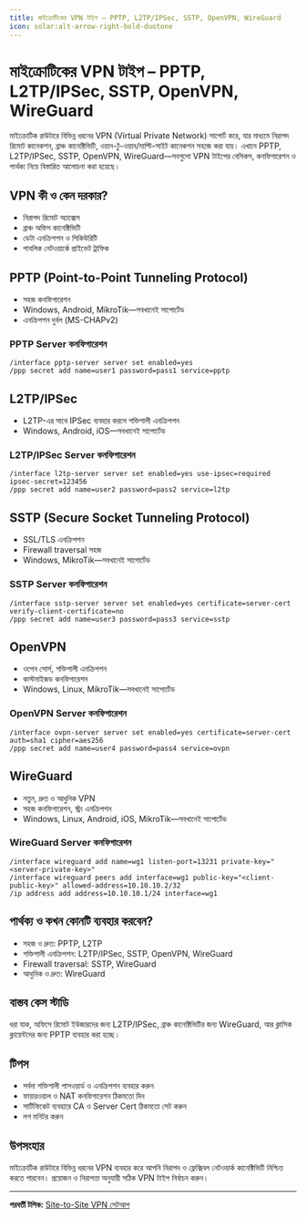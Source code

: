 ```yaml
---
title: মাইক্রোটিকের VPN টাইপ – PPTP, L2TP/IPSec, SSTP, OpenVPN, WireGuard
icon: solar:alt-arrow-right-bold-duotone
---
```


# মাইক্রোটিকের VPN টাইপ – PPTP, L2TP/IPSec, SSTP, OpenVPN, WireGuard

মাইক্রোটিক রাউটারে বিভিন্ন ধরনের VPN (Virtual Private Network) সাপোর্ট করে, যার মাধ্যমে নিরাপদ রিমোট কানেকশন, ব্রাঞ্চ কানেক্টিভিটি, ওয়ান-টু-ওয়ান/মাল্টি-সাইট কানেকশন সহজে করা যায়। এখানে PPTP, L2TP/IPSec, SSTP, OpenVPN, WireGuard—সবগুলো VPN টাইপের বেসিকস, কনফিগারেশন ও পার্থক্য নিয়ে বিস্তারিত আলোচনা করা হয়েছে।

## VPN কী ও কেন দরকার?
- নিরাপদ রিমোট অ্যাক্সেস
- ব্রাঞ্চ অফিস কানেক্টিভিটি
- ডেটা এনক্রিপশন ও সিকিউরিটি
- পাবলিক নেটওয়ার্কে প্রাইভেট ট্রাফিক

## PPTP (Point-to-Point Tunneling Protocol)
- সহজ কনফিগারেশন
- Windows, Android, MikroTik—সবখানেই সাপোর্টেড
- এনক্রিপশন দুর্বল (MS-CHAPv2)

### PPTP Server কনফিগারেশন
```shell
/interface pptp-server server set enabled=yes
/ppp secret add name=user1 password=pass1 service=pptp
```

## L2TP/IPSec
- L2TP-এর সাথে IPSec ব্যবহার করলে শক্তিশালী এনক্রিপশন
- Windows, Android, iOS—সবখানেই সাপোর্টেড

### L2TP/IPSec Server কনফিগারেশন
```shell
/interface l2tp-server server set enabled=yes use-ipsec=required ipsec-secret=123456
/ppp secret add name=user2 password=pass2 service=l2tp
```

## SSTP (Secure Socket Tunneling Protocol)
- SSL/TLS এনক্রিপশন
- Firewall traversal সহজ
- Windows, MikroTik—সবখানেই সাপোর্টেড

### SSTP Server কনফিগারেশন
```shell
/interface sstp-server server set enabled=yes certificate=server-cert verify-client-certificate=no
/ppp secret add name=user3 password=pass3 service=sstp
```

## OpenVPN
- ওপেন সোর্স, শক্তিশালী এনক্রিপশন
- কাস্টমাইজড কনফিগারেশন
- Windows, Linux, MikroTik—সবখানেই সাপোর্টেড

### OpenVPN Server কনফিগারেশন
```shell
/interface ovpn-server server set enabled=yes certificate=server-cert auth=sha1 cipher=aes256
/ppp secret add name=user4 password=pass4 service=ovpn
```

## WireGuard
- নতুন, দ্রুত ও আধুনিক VPN
- সহজ কনফিগারেশন, স্ট্রং এনক্রিপশন
- Windows, Linux, Android, iOS, MikroTik—সবখানেই সাপোর্টেড

### WireGuard Server কনফিগারেশন
```shell
/interface wireguard add name=wg1 listen-port=13231 private-key="<server-private-key>"
/interface wireguard peers add interface=wg1 public-key="<client-public-key>" allowed-address=10.10.10.2/32
/ip address add address=10.10.10.1/24 interface=wg1
```

## পার্থক্য ও কখন কোনটি ব্যবহার করবেন?
- সহজ ও দ্রুত: PPTP, L2TP
- শক্তিশালী এনক্রিপশন: L2TP/IPSec, SSTP, OpenVPN, WireGuard
- Firewall traversal: SSTP, WireGuard
- আধুনিক ও দ্রুত: WireGuard

## বাস্তব কেস স্টাডি

ধরা যাক, অফিসে রিমোট ইউজারদের জন্য L2TP/IPSec, ব্রাঞ্চ কানেক্টিভিটির জন্য WireGuard, আর ক্লাসিক ক্লায়েন্টদের জন্য PPTP ব্যবহার করা হচ্ছে।

## টিপস
- সর্বদা শক্তিশালী পাসওয়ার্ড ও এনক্রিপশন ব্যবহার করুন
- ফায়ারওয়াল ও NAT কনফিগারেশন ঠিকমতো দিন
- সার্টিফিকেট ব্যবহারে CA ও Server Cert ঠিকমতো সেট করুন
- লগ মনিটর করুন

## উপসংহার

মাইক্রোটিক রাউটারে বিভিন্ন ধরনের VPN ব্যবহার করে আপনি নিরাপদ ও ফ্লেক্সিবল নেটওয়ার্ক কানেক্টিভিটি নিশ্চিত করতে পারবেন। প্রয়োজন ও নিরাপত্তা অনুযায়ী সঠিক VPN টাইপ নির্বাচন করুন।

---

**পরবর্তী টপিক:** [Site-to-Site VPN সেটআপ](/mikrotik/site-to-site-vpn)
